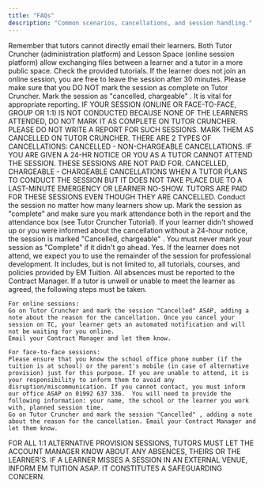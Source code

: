 ```yaml
---
title: "FAQs"
description: "Common scenarios, cancellations, and session handling."
---
```


<AccordionGroup>

  <Accordion icon="circle-question" title="Q: HOW CAN I SHARE RESOURCES WITH MY ONLINE LEARNER?">
    Remember that tutors cannot directly email their learners. Both Tutor Cruncher (administration platform) and Lesson Space (online session platform) allow exchanging files between a learner and a tutor in a more public space. Check the provided tutorials.
  </Accordion>

  <Accordion icon="circle-question" title="Q I AM ONLINE, THE LEARNER DOES NOT JOIN THE 1:1 SESSION">
    If the learner does not join an online session, you are free to leave the session after 30 minutes. Please make sure that you DO NOT mark the session as complete on Tutor Cruncher. Mark the session as "cancelled, chargeable" . It is vital for appropriate reporting.
  </Accordion>

</AccordionGroup>

<Tip>
 IF YOUR SESSION (ONLINE OR FACE-TO-FACE, GROUP OR 1:1) IS NOT CONDUCTED BECAUSE NONE OF THE LEARNERS ATTENDED, DO NOT MARK IT AS COMPLETE ON TUTOR CRUNCHER. PLEASE DO NOT WRITE A REPORT FOR SUCH SESSIONS. MARK THEM AS CANCELLED ON TUTOR CRUNCHER.
</Tip>

<Note>
  THERE ARE 2 TYPES OF CANCELLATIONS: 
  CANCELLED - NON-CHARGEABLE CANCELLATIONS. IF YOU ARE GIVEN A 24-HR NOTICE OR YOU AS A TUTOR CANNOT ATTEND THE SESSION. THESE SESSIONS ARE NOT PAID FOR. CANCELLED, CHARGEABLE - CHARGEABLE CANCELLATIONS WHEN A TUTOR PLANS TO CONDUCT THE SESSION BUT IT DOES NOT TAKE PLACE DUE TO A LAST-MINUTE EMERGENCY OR LEARNER NO-SHOW. TUTORS ARE PAID FOR THESE SESSIONS EVEN THOUGH THEY ARE CANCELLED.
</Note>

<AccordionGroup>

  <Accordion icon="circle-question" title="Q: I AM ONLINE, AND ONLY 1 LEARNER JOINED A SESSION, WHICH IS SUPPOSED TO BE 1:3">
    Conduct the session no matter how many learners show up. Mark the session as "complete" and make sure you mark attendance both in the report and the attendance box (see Tutor Cruncher Tutorial).
  </Accordion>

  <Accordion icon="circle-question" title="Q WHEN DO I USE &quot;CANCELLED, CHARGEABLE&quot; STATUS ON TUTOR CRUNCHER?">
    If your learner didn't showed up or you were informed about the cancellation without a 24-hour notice, the session is marked "Cancelled, chargeable" . You must never mark your session as "Complete" if it didn't go ahead.
  </Accordion>

  <Accordion icon="circle-question" title="Q IF MY SESSION IS CANCELLED, CHARGEABLE, AM I STILL PAID FOR THE WHOLE PLANNED SESSION DURATION?">
    Yes. If the learner does not attend, we expect you to use the remainder of the session for professional development. It includes, but is not limited to, all tutorials, courses, and policies provided by EM Tuition. All absences must be reported to the Contract Manager.
  </Accordion>

  <Accordion icon="circle-question" title="Q I HAVE AN EMERGENCY AND CANNOT CONDUCT THE PLANNED SESSION">
    If a tutor is unwell or unable to meet the learner as agreed, the following steps must be taken. 

    For online sessions: 
    Go on Tutor Cruncher and mark the session "Cancelled" ASAP, adding a note about the reason for the cancellation. Once you cancel your session on TC, your learner gets an automated notification and will not be waiting for you online. 
    Email your Contract Manager and let them know. 

    For face-to-face sessions: 
    Please ensure that you know the school office phone number (if the tuition is at school) or the parent's mobile (in case of alternative provision) just for this purpose. If you are unable to attend, it is your responsibility to inform them to avoid any disruption/miscommunication. If you cannot contact, you must inform our office ASAP on 01992 637 336.  You will need to provide the following information: your name, the school or the learner you work with, planned session time. 
    Go on Tutor Cruncher and mark the session "Cancelled" , adding a note about the reason for the cancellation. Email your Contract Manager and let them know.
  </Accordion>

</AccordionGroup>

<Warning>
 FOR ALL 1:1 ALTERNATIVE PROVISION SESSIONS, TUTORS MUST LET THE ACCOUNT MANAGER KNOW ABOUT ANY ABSENCES, THEIRS OR THE LEARNER'S. 
</Warning>

<Warning>
 IF A LEARNER MISSES A SESSION IN AN EXTERNAL VENUE, INFORM EM TUITION ASAP. IT CONSTITUTES A SAFEGUARDING CONCERN.
</Warning>

